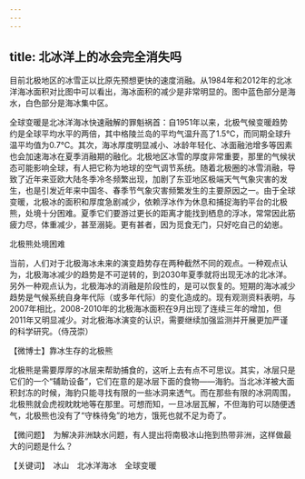 ```yaml
---
---
---
```

title: 北冰洋上的冰会完全消失吗
---




目前北极地区的冰雪正以比原先预想更快的速度消融。从1984年和2012年的北冰洋海冰面积对比图中可以看出，海冰面积的减少是非常明显的。图中蓝色部分是海水，白色部分是海冰集中区。



全球变暖是北冰洋海冰快速融解的罪魁祸首：自1951年以来，北极气候变暖趋势约是全球平均水平的两倍，其中格陵兰岛的平均气温升高了1.5℃，而同期全球升温平均值为0.7℃。其次，海冰厚度明显减小、冰龄年轻化、冰面融池增多等因素也会加速海冰在夏季消融期的融化。北极地区冰雪的厚度非常重要，那里的气候状态可能影响全球，有人把它称为地球的空气调节系统。随着北极圈的冰雪消融，导致了近年来亚欧大陆冬季冷冬频繁出现，加剧了东亚地区极端天气气象灾害的发生，也是引发近年来中国冬、春季节气象灾害频繁发生的主要原因之一。由于全球变暖，北极冰的面积和厚度急剧减少，依赖浮冰作为休息和捕捉海豹平台的北极熊，处境十分困难。夏季它们要游过更长的距离才能找到栖息的浮冰，常常因此筋疲力尽，体重减少，甚至溺毙。更有甚者，因为觅食无门，只好吃自己的幼崽。

北极熊处境困难



当前，人们对于北极海冰未来的演变趋势存在两种截然不同的观点。一种观点认为，北极海冰减少的趋势是不可逆转的，到2030年夏季就将出现无冰的北冰洋。另外一种观点认为，北极海冰的消融是阶段性的，是可以恢复的。短期的海冰减少趋势是气候系统自身年代际（或多年代际）的变化造成的。现有观测资料表明，与2007年相比，2008-2010年的北极海冰面积在9月出现了连续三年的增加，但2011年又明显减少。对北极海冰演变的认识，需要继续加强监测并开展更加严谨的科学研究。（侍茂崇）





【微博士】靠冰生存的北极熊

北极熊是需要厚厚的冰层来帮助捕食的，这听上去有点不可思议。其实，冰层只是它们的一个“辅助设备”，它们在意的是冰层下面的食物——海豹。当北冰洋被大面积封冻的时候，海豹只能寻找有限的一些冰洞来透气。而在那些有限的冰洞周围，北极熊就会虎视眈眈地等在那里。可想而知，一旦冰层瓦解，不但海豹可以随便透气，北极熊也没有了“守株待兔”的地方，饿死也就不足为奇了。



【微问题】　为解决非洲缺水问题，有人提出将南极冰山拖到热带非洲，这样做最大的问题是什么？

【关键词】　冰山　北冰洋海冰　全球变暖